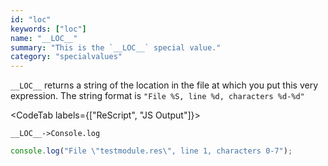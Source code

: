 ```yaml
---
id: "loc"
keywords: ["loc"]
name: "__LOC__"
summary: "This is the `__LOC__` special value."
category: "specialvalues"
---
```


`__LOC__` returns a string of the location in the file at which you put this very expression.
The string format is `"File %S, line %d, characters %d-%d"`

<CodeTab labels={["ReScript", "JS Output"]}>

```res example
__LOC__->Console.log
```

```js
console.log("File \"testmodule.res\", line 1, characters 0-7");
```

</CodeTab>
